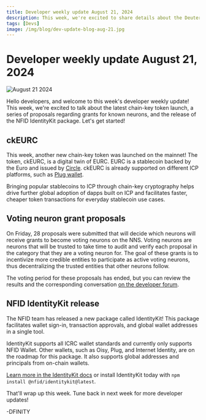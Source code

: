 ```yaml
---
title: Developer weekly update August 21, 2024
description: This week, we're excited to share details about the Deuterium milestone production release, new documentation on digital assets, and an exciting new community project.
tags: [Devs]
image: /img/blog/dev-update-blog-aug-21.jpg
---
```


# Developer weekly update August 21, 2024

![August 21 2024](../../static/img/blog/dev-update-blog-aug-21.jpg)

Hello developers, and welcome to this week's developer weekly update! This week, we're excited to talk about the latest chain-key token launch, a series of proposals regarding grants for known neurons, and the release of the NFID IdentityKit package. Let's get started!

## ckEURC

This week, another new chain-key token was launched on the mainnet! The token, ckEURC, is a digital twin of EURC. EURC is a stablecoin backed by the Euro and issued by [Circle](https://www.circle.com/en/). ckEURC is already supported on different ICP platforms, such as [Plug wallet](https://twitter.com/plug_wallet/status/1825544687337550087).

Bringing popular stablecoins to ICP through chain-key cryptography helps drive further global adoption of dapps built on ICP and facilitates faster, cheaper token transactions for everyday stablecoin use cases.

## Voting neuron grant proposals

On Friday, 28 proposals were submitted that will decide which neurons will receive grants to become voting neurons on the NNS. Voting neurons are neurons that will be trusted to take time to audit and verify each proposal in the category that they are a voting neuron for. The goal of these grants is to incentivize more credible entities to participate as active voting neurons, thus decentralizing the trusted entities that other neurons follow.

The voting period for these proposals has ended, but you can review the results and the corresponding conversation [on the developer forum](https://forum.dfinity.org/t/grants-for-voting-neurons/32721/107).

## NFID IdentityKit release

The NFID team has released a new package called IdentityKit! This package facilitates wallet sign-in, transaction approvals, and global wallet addresses in a single tool.

IdentityKit supports all ICRC wallet standards and currently only supports NFID Wallet. Other wallets, such as Oisy, Plug, and Internet Identity, are on the roadmap for this package. It also supports global addresses and principals from on-chain wallets.

[Learn more in the IdentityKit docs](https://docs.identitykit.xyz/) or install IdentityKit today with `npm install @nfid/identitykit@latest`.

That'll wrap up this week. Tune back in next week for more developer updates!

-DFINITY